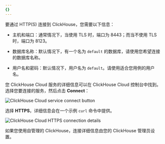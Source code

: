 ```yaml
---
{}
---
```



要通过 HTTP(S) 连接到 ClickHouse，您需要以下信息：

- 主机和端口：通常情况下，当使用 TLS 时，端口为 8443；而当不使用 TLS 时，端口为 8123。

- 数据库名称：默认情况下，有一个名为 `default` 的数据库，请使用您希望连接的数据库名称。

- 用户名和密码：默认情况下，用户名为 `default`。请使用适合您用例的用户名。

您 ClickHouse Cloud 服务的详细信息可以在 ClickHouse Cloud 控制台中找到。选择您要连接的服务，然后点击 **Connect**：

<Image img={cloud_connect_button} size="md" alt="ClickHouse Cloud service connect button" border />

选择 **HTTPS**，详细信息会在一个示例 `curl` 命令中提供。

<Image img={connection_details_https} size="md" alt="ClickHouse Cloud HTTPS connection details" border/>

如果您使用自管理的 ClickHouse，连接详细信息由您的 ClickHouse 管理员设置。

